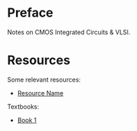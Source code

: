 # Preface {.unnumbered}

Notes on CMOS Integrated Circuits & VLSI.

# Resources {.unnumbered}

Some relevant resources:

- [Resource Name](url)

Textbooks:

- [Book 1](url)